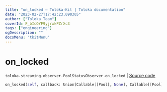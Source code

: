 ```yaml
---
title: "on_locked — Toloka-Kit | Toloka documentation"
date: "2023-02-27T17:42:23.090305"
author: ["Toloka Team"]
coverId: F_bIcOYF9yjrxkPZrXc3
tags: ["engineering"]
ogDescription: ""
docsMenu: "tkitMenu"
---
```


# on_locked
`toloka.streaming.observer.PoolStatusObserver.on_locked` | [Source code](https://github.com/Toloka/toloka-kit/blob/v1.1.4/src/streaming/observer.py#L233)

```python
on_locked(self, callback: Union[Callable[[Pool], None], Callable[[Pool], Awaitable[None]]])
```